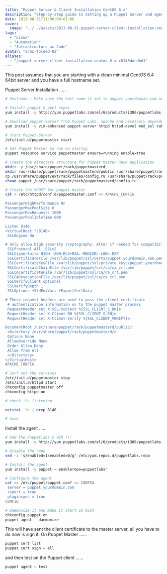 ```yaml
---
title: "Puppet Server & Client Installation CentOS 6.x"
description: "Step-by-step guide to setting up a Puppet Server and agent on CentOS 6.4, including Apache configuration and SSL certificate management."
date: 2013-08-31T11:00:00+01:00
cover:
  image: "../../assets/2013-08-31-puppet-server-client-installation-centos-6.x/blog-cover-2013-08-31-puppet-server-client-installation-centos-6.x.png"
tags:
  - "Linux"
  - "Automation"
  - "Infrastructure as Code"
avatar: "arms-folded-02"
aliases:
  - "/puppet-server-client-installation-centos-6-x-c8145dacdbd1"
---
```


This post assumes that you are starting with a clean minimal CentOS 6.4 64bit server and you have a full hostname set.

Puppet Server Installation ……

```bash frame="terminal" title="Puppet Server & Client Installation CentOS 6.x 1/4"
# Hostname — Make sure the host name it set to puppet.yourdomain.com and that you replace references in this file

# Install puppet & epel repos
yum install -y http://yum.puppetlabs.com/el/6/products/i386/puppetlabs-release-6-6.noarch.rpm http://www.mirrorservice.org/sites/dl.fedoraproject.org/pub/epel/6/i386/epel-release-6-8.noarch.rpm

# Download puppet-server from Puppet Labs, apache and necessary dependencies
yum install -y vim-enhanced puppet-server httpd httpd-devel mod_ssl ruby-devel rubygems gcc-c++ curl-devel zlib-devel make automake openssl-devel rubygem-rack rubygem-passenger-native-libs rubygem-passenger-native rubygem-passenger rubygem-fastthread libev mod_passenger git

# Start Puppet-Server
/etc/init.d/puppetmaster start

# Set Puppet Master to run on startup
puppet resource service puppetmaster ensure=running enable=true

# Create the directory structure for Puppet Master Rack Application
mkdir -p /usr/share/puppet/rack/puppetmasterd
mkdir /usr/share/puppet/rack/puppetmasterd/public /usr/share/puppet/rack/puppetmasterd/tmp
cp /usr/share/puppet/ext/rack/files/config.ru /usr/share/puppet/rack/puppetmasterd/
chown puppet /usr/share/puppet/rack/puppetmasterd/config.ru

# Create the VHOST for puppet master
cat > /etc/httpd/conf.d/puppetmaster.conf << APACHE_CONFIG

PassengerHighPerformance On
PassengerMaxPoolSize 6
PassengerMaxRequests 1000
PassengerPoolIdleTime 600

Listen 8140
<VirtualHost *:8140>
 SSLEngine On

# Only allow high security cryptography. Alter if needed for compatibility.
 SSLProtocol All -SSLv2
 SSLCipherSuite HIGH:!ADH:RC4+RSA:-MEDIUM:-LOW:-EXP
 SSLCertificateFile /var/lib/puppet/ssl/certs/puppet.yourdomain.com.pem
 SSLCertificateKeyFile /var/lib/puppet/ssl/private_keys/puppet.yourdomain.com.pem
 SSLCertificateChainFile /var/lib/puppet/ssl/ca/ca_crt.pem
 SSLCACertificateFile /var/lib/puppet/ssl/ca/ca_crt.pem
 SSLCARevocationFile /var/lib/puppet/ssl/ca/ca_crl.pem
 SSLVerifyClient optional
 SSLVerifyDepth 1
 SSLOptions +StdEnvVars +ExportCertData

# These request headers are used to pass the client certificate
 # authentication information on to the puppet master process
 RequestHeader set X-SSL-Subject %{SSL_CLIENT_S_DN}e
 RequestHeader set X-Client-DN %{SSL_CLIENT_S_DN}e
 RequestHeader set X-Client-Verify %{SSL_CLIENT_VERIFY}e

DocumentRoot /usr/share/puppet/rack/puppetmasterd/public/
 <Directory /usr/share/puppet/rack/puppetmasterd/>
 Options None
 AllowOverride None
 Order Allow,Deny
 Allow from All
 </Directory>
</VirtualHost>
APACHE_CONFIG

# Sort out the services
/etc/init.d/puppetmaster stop
/etc/init.d/httpd start
chkconfig puppetmaster off
chkconfig httpd on

# check its listening

netstat -ln | grep 8140

# bosh
```


Install the agent ……

```bash frame="terminal" title="Puppet Server & Client Installation CentOS 6.x 2/4"
# Add the Puppetlabs & VIM !!!
yum install -y http://yum.puppetlabs.com/el/6/products/i386/puppetlabs-release-6-6.noarch.rpm vim-enhanced

# Disable the repo
sed -i ‘s/enabled=1/enabled=0/g’ /etc/yum.repos.d/puppetlabs.repo

# Install the agent
yum install -y puppet — enablerepo=puppetlabs*

# Configure the agent
cat >> /etc/puppet/puppet.conf << CONFIG
 server = puppet.yourdomain.com
 report = true
 pluginsync = true
CONFIG

# Daemonize it and make it start on boot
chkconfig puppet on
puppet agent — daemonize
```


This will have sent the client certificate to the master server, all you have to do now is sign it. On Puppet Master ……

```bash frame="terminal" title="Puppet Server & Client Installation CentOS 6.x 3/4"
puppet cert list
puppet cert sign — all
```


and then test on the Puppet client ……

```bash frame="terminal" title="Puppet Server & Client Installation CentOS 6.x 4/4"
puppet agent — test
```

